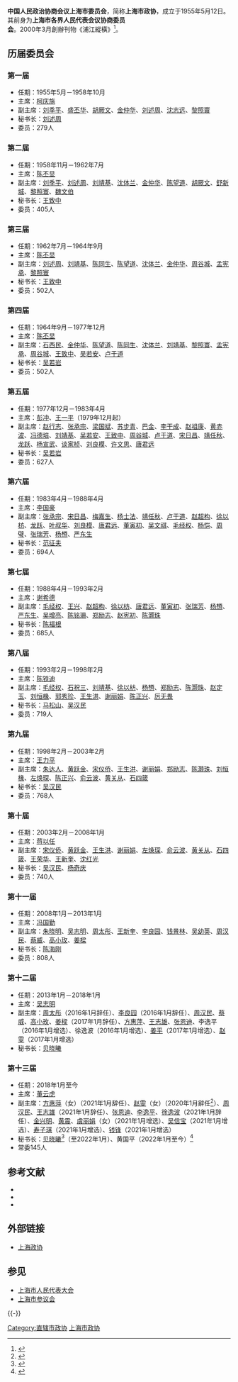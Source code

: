 {{noteTA
|1=zh-hans:樑;
}}
{{Infobox PRCG
|机构名称=中国人民政治协商会议<br>上海市委员会
|标志1=Charter of the Chinese People's Political Consultative Conference (CPPCC) logo.svg
|上级机构=[[中国人民政治协商会议全国委员会|中国人民政治协商会议全国委员会]]
|机构类型=政协组织
|行政级别=正省级
|人员名称 = 组 成 人 员
|人员链接 =
|届数 = 十三
|任期始 = 2018年1月
|任期终 = 2023年1月
|职位1=主席
|人员1=[[董云虎|董云虎]]
|职位2=副主席
|人员2=[[李逸平|李逸平]]、[[周汉民|周汉民]]、[[张恩迪|张恩迪]]、[[金兴明|金兴明]]、[[黄震_(动力机械工程专家)|黄震]]、[[虞丽娟|虞丽娟]]（女）、[[吴信宝|吴信宝]]、[[寿子琪|寿子琪]]、[[钱锋_(学者)|钱锋]]
|人数2=9
|职位3=秘书长
|人员3=[[黄国平|黄国平]]
|时期1=1949-1955
|机构1=上海市各界人民代表会议协商委员会
|时期2=1955.5至今
|机构2='''中国人民政治协商会议上海市委员会'''
|地址1=上海市静安区北京西路860号
|邮编1=200041
|电话1=
|网址=http://www.shszx.gov.cn
|A={{CPC}}
|a=[[中国共产党上海市委员会|上海市委员会]]
|B=[[File:National_Emblem_of_the_People's_Republic_of_China.svg|22px]][[中华人民共和国|中华人民共和国]]国家权力机关
|b=[[上海市人民代表大会|上海市人民代表大会]]及[[上海市人民代表大会常务委员会|常务委员会]]
|C=[[File:National_Emblem_of_the_People's_Republic_of_China.svg|22px]][[中华人民共和国|中华人民共和国]]行政机关
|c=[[上海市人民政府|上海市人民政府]]
|D=[[File:National_Emblem_of_the_People's_Republic_of_China.svg|22px]][[中华人民共和国|中华人民共和国]][[中华人民共和国国家监察机关|国家监察机关]]
|d=[[上海市监察委员会|上海市监察委员会]]
|E=[[File:National_Emblem_of_the_People's_Republic_of_China.svg|22px]][[中华人民共和国|中华人民共和国]]审判机关
|e=[[上海市高级人民法院|上海市高级人民法院]]
|G=[[File:National_Emblem_of_the_People's_Republic_of_China.svg|22px]][[中华人民共和国|中华人民共和国]]检察机关
|g=[[上海市人民检察院|上海市人民检察院]]
}}
'''中国人民政治协商会议上海市委员会'''，简称'''上海市政协'''，成立于1955年5月12日。其前身为'''上海市各界人民代表会议协商委员会'''。2000年3月創辦刊物《浦江縱橫》<ref>{{cite news |title=浦江縱橫 |url=http://www.shszx.gov.cn/node2/node5368/node5470/index.html |accessdate=2021-07-02 |archive-date=2021-07-09 |archive-url=https://web.archive.org/web/20210709183027/http://www.shszx.gov.cn/node2/node5368/node5470/index.html |dead-url=no }}</ref>。

== 历届委员会 ==
=== 第一届 ===
* 任期：1955年5月－1958年10月
* 主席：[[柯庆施|柯庆施]]
* 副主席：[[刘季平|刘季平]]、[[盛丕华|盛丕华]]、[[胡厥文|胡厥文]]、[[金仲华|金仲华]]、[[刘述周|刘述周]]、[[沈志远|沈志远]]、[[黎照寰|黎照寰]]
* 秘书长：[[刘述周|刘述周]]
* 委员：279人

=== 第二届 ===
* 任期：1958年11月－1962年7月
* 主席：[[陈丕显|陈丕显]]
* 副主席：[[刘季平|刘季平]]、[[刘述周|刘述周]]、[[刘靖基|刘靖基]]、[[沈体兰|沈体兰]]、[[金仲华|金仲华]]、[[陈望道|陈望道]]、[[胡厥文|胡厥文]]、[[舒新城|舒新城]]、[[黎照寰|黎照寰]]、[[魏文伯|魏文伯]]
* 秘书长：[[王致中_(1909年)|王致中]]
* 委员：405人

=== 第三届 ===
* 任期：1962年7月－1964年9月
* 主席：[[陈丕显|陈丕显]]
* 副主席：[[刘述周|刘述周]]、[[刘靖基|刘靖基]]、[[陈同生|陈同生]]、[[陈望道|陈望道]]、[[沈体兰|沈体兰]]、[[金仲华|金仲华]]、[[周谷城|周谷城]]、[[孟宪承|孟宪承]]、[[黎照寰|黎照寰]]
* 秘书长：[[王致中_(1909年)|王致中]]
* 委员：502人

=== 第四届 ===
* 任期：1964年9月－1977年12月
* 主席：[[陈丕显|陈丕显]]
* 副主席：[[石西民|石西民]]、[[金仲华|金仲华]]、[[陈望道|陈望道]]、[[陈同生|陈同生]]、[[沈体兰|沈体兰]]、[[刘靖基|刘靖基]]、[[黎照寰|黎照寰]]、[[孟宪承|孟宪承]]、[[周谷城|周谷城]]、[[王致中_(1909年)|王致中]]、[[吴若安|吴若安]]、[[卢于道|卢于道]]
* 秘书长：[[吴若岩|吴若岩]]
* 委员：502人

=== 第五届 ===
* 任期：1977年12月－1983年4月
* 主席：[[彭冲|彭冲]]、[[王一平_(1914年)|王一平]]（1979年12月起）
* 副主席：[[赵行志|赵行志]]、[[张承宗|张承宗]]、[[梁国斌|梁国斌]]、[[苏步青|苏步青]]、[[巴金|巴金]]、[[李干成|李干成]]、[[赵祖康|赵祖康]]、[[黄赤波|黄赤波]]、[[冯德培|冯德培]]、[[刘靖基|刘靖基]]、[[吴若安|吴若安]]、[[王致中_(1909年)|王致中]]、[[周谷城|周谷城]]、[[卢于道|卢于道]]、[[宋日昌|宋日昌]]、[[靖任秋|靖任秋]]、[[龙跃|龙跃]]、[[杨宣武|杨宣武]]、[[谈家桢|谈家桢]]、[[刘良模|刘良模]]、[[许文思_(微生物制药专家)|许文思]]、[[唐君远|唐君远]]
* 秘书长：[[吴若岩|吴若岩]]
* 委员：627人

=== 第六届 ===
* 任期：1983年4月－1988年4月
* 主席：[[李国豪_(学者)|李国豪]]
* 副主席：[[张承宗|张承宗]]、[[宋日昌|宋日昌]]、[[梅嘉生|梅嘉生]]、[[杨士法|杨士法]]、[[靖任秋|靖任秋]]、[[卢于道|卢于道]]、[[赵超构|赵超构]]、[[徐以枋|徐以枋]]、[[龙跃|龙跃]]、[[叶叔华|叶叔华]]、[[刘良模|刘良模]]、[[唐君远|唐君远]]、[[董寅初|董寅初]]、[[吴文祺|吴文祺]]、[[毛经权|毛经权]]、[[杨恺_(1920年)|杨恺]]、[[周璧|周璧]]、[[张瑞芳|张瑞芳]]、[[杨槱|杨槱]]、[[严东生|严东生]]
* 秘书长：[[范征夫|范征夫]]
* 委员：694人

=== 第七届 ===
* 任期：1988年4月－1993年2月
* 主席：[[谢希德|谢希德]]
* 副主席：[[毛经权|毛经权]]、[[王兴_(1923年)|王兴]]、[[赵超构|赵超构]]、[[徐以枋|徐以枋]]、[[唐君远|唐君远]]、[[董寅初|董寅初]]、[[张瑞芳|张瑞芳]]、[[杨槱|杨槱]]、[[严东生|严东生]]、[[吴增亮|吴增亮]]、[[陈铭珊|陈铭珊]]、[[郑励志|郑励志]]、[[赵宪初|赵宪初]]、[[陈灏珠|陈灏珠]]
* 秘书长：[[陈福根|陈福根]]
* 委员：685人

=== 第八届 ===
* 任期：1993年2月－1998年2月
* 主席：[[陈铁迪|陈铁迪]]
* 副主席：[[毛经权|毛经权]]、[[石祝三|石祝三]]、[[刘靖基|刘靖基]]、[[徐以枋|徐以枋]]、[[杨槱|杨槱]]、[[郑励志|郑励志]]、[[陈灏珠|陈灏珠]]、[[赵定玉|赵定玉]]、[[刘恒椽|刘恒椽]]、[[郭秀珍|郭秀珍]]、[[王生洪|王生洪]]、[[谢丽娟|谢丽娟]]、[[陈正兴|陈正兴]]、[[厉无畏|厉无畏]]
* 秘书长：[[马松山|马松山]]、[[吴汉民|吴汉民]]
* 委员：719人

=== 第九届 ===
* 任期：1998年2月－2003年2月
* 主席：[[王力平_(政治人物)|王力平]]
* 副主席：[[朱达人|朱达人]]、[[黄跃金|黄跃金]]、[[宋仪侨|宋仪侨]]、[[王生洪|王生洪]]、[[谢丽娟|谢丽娟]]、[[郑励志|郑励志]]、[[陈灏珠|陈灏珠]]、[[刘恒椽|刘恒椽]]、[[左焕琛|左焕琛]]、[[陈正兴|陈正兴]]、[[俞云波|俞云波]]、[[黄关从|黄关从]]、[[石四箴|石四箴]]
* 秘书长：[[吴汉民|吴汉民]]
* 委员：768人

=== 第十届 ===
* 任期：2003年2月－2008年1月
* 主席：[[蒋以任|蒋以任]]
* 副主席：[[宋仪侨|宋仪侨]]、[[黄跃金|黄跃金]]、[[王生洪|王生洪]]、[[谢丽娟|谢丽娟]]、[[左焕琛|左焕琛]]、[[俞云波|俞云波]]、[[黄关从|黄关从]]、[[石四箴|石四箴]]、[[王荣华_(1946年)|王荣华]]、[[王新奎|王新奎]]、[[沈红光|沈红光]]
* 秘书长：[[吴汉民|吴汉民]]、[[杨奇庆|杨奇庆]]
* 委员：740人

=== 第十一届 ===
* 任期：2008年1月－2013年1月
* 主席：[[冯国勤|冯国勤]]
* 副主席：[[朱晓明_(1947年)|朱晓明]]、[[吴志明_(1952年)|吴志明]]、[[周太彤|周太彤]]、[[王新奎|王新奎]]、[[李良园|李良园]]、[[钱景林|钱景林]]、[[吴幼英|吴幼英]]、[[周汉民|周汉民]]、[[蔡威_(1959年)|蔡威]]、[[高小玫|高小玫]]、[[姜樑|姜樑]]
* 秘书长：[[陈海刚|陈海刚]]
* 委员：808人

=== 第十二届 ===
* 任期：2013年1月－2018年1月
* 主席：[[吴志明_(1952年)|吴志明]]
* 副主席：[[周太彤|周太彤]]（2016年1月辞任）、[[李良园|李良园]]（2016年1月辞任）、[[周汉民|周汉民]]、[[蔡威_(1959年)|蔡威]]、[[高小玫|高小玫]]、[[姜樑|姜樑]]（2017年1月辞任）、[[方惠萍|方惠萍]]、[[王志雄_(1957年)|王志雄]]、[[张恩迪|张恩迪]]、李逸平（2016年1月增选）、徐逸波（2016年1月增选）、[[姜平_(杭州)|姜平]]（2017年1月增选）、[[赵雯|赵雯]]（2017年1月增选）
* 秘书长：[[贝晓曦|贝晓曦]]

=== 第十三届 ===
* 任期：2018年1月至今
* 主席：[[董云虎|董云虎]]
* 副主席：[[方惠萍|方惠萍]]（女）（2021年1月辞任）、[[赵雯|赵雯]]（女）（2020年1月辭任<ref>{{Cite web |url=https://news.sina.cn/gn/2020-01-18/detail-iihnzhha3334245.d.html |title=她主动辞去上海市副部级领导职务 |accessdate=2020-01-19 |archive-date=2020-11-04 |archive-url=https://web.archive.org/web/20201104041041/https://news.sina.cn/gn/2020-01-18/detail-iihnzhha3334245.d.html |dead-url=no }}</ref>）、[[周汉民|周汉民]]、[[王志雄_(1957年)|王志雄]]（2021年1月辞任）、[[张恩迪|张恩迪]]、[[李逸平|李逸平]]、[[徐逸波|徐逸波]]（2021年1月辞任）、[[金兴明|金兴明]]、[[黄震_(动力机械工程专家)|黄震]]、[[虞丽娟|虞丽娟]]（女）（2021年1月增选）、[[吴信宝|吴信宝]]（2021年1月增选）、[[寿子琪|寿子琪]]（2021年1月增选）、[[钱锋_(学者)|钱锋]]（2021年1月增选）
* 秘书长：[[贝晓曦|贝晓曦]]<ref>{{Cite web|url=http://www.xinhuanet.com/2018-01/27/c_1122325601.htm|title=政协上海市第十三届委员会主席、副主席、秘书长和常务委员选举产生|accessdate=2018-01-27|last=|work=东方网|archive-date=2018-01-27|archive-url=https://web.archive.org/web/20180127143345/http://www.xinhuanet.com/2018-01/27/c_1122325601.htm|dead-url=no}}</ref>（至2022年1月）、黄国平（2022年1月至今）<ref>{{cite news |title=上海市政协十三届五次会议举行全体会议，黄国平当选市政协秘书长 |url=https://www.sohu.com/a/518328024_260616 |accessdate=2022-01-22 |archive-date=2022-04-04 |archive-url=https://web.archive.org/web/20220404040412/https://www.sohu.com/a/518328024_260616 }}</ref>
* 常委145人

== 参考文献 ==
{{reflist}}
{{reflistH}}
* {{cite web|url=http://shszx.eastday.com/node2/node4810/node4990/node5025/userobject1ai8633.html|title=上海政协历届概况|publisher=上海政协|accessdate=2014-11-09|archive-date=2020-11-04|archive-url=https://web.archive.org/web/20201104081159/http://shszx.eastday.com/node2/node4810/node4990/node5025/userobject1ai8633.html|dead-url=yes}}
* {{cite web|url=http://www.shtong.gov.cn/newsite/node2/node2247/node4567/node79173/node79180/userobject1ai103411.html|title=《上海通志》中国人民政治协商会议上海市委员会 委员会、委员、常务委员会、领导人|publisher=上海市地方志办公室|accessdate=2019-04-15|archive-date=2020-11-04|archive-url=https://web.archive.org/web/20201104131750/http://www.shtong.gov.cn/newsite/node2/node2247/node4567/node79173/node79180/userobject1ai103411.html|dead-url=no}}
* {{cite web|url=http://shtong.gov.cn/newsite/node2/node2245/zhenxiezhi/node54390/node54400/node54402/userobject1ai36834.html|title=《上海人民政协志》市政协历届主席、副主席、秘书长、常务委员、委员名录|publisher=上海市地方志办公室|accessdate=2019-04-15|archive-date=2016-04-27|archive-url=https://web.archive.org/web/20160427211910/http://www.shtong.gov.cn/Newsite/node2/node2245/zhenxiezhi/node54390/node54400/node54402/userobject1ai36834.html|dead-url=no}}
{{reflistF}}

== 外部链接 ==
* [http://shszx.eastday.com 上海政协]{{Wayback|url=http://shszx.eastday.com/ |date=20201127171008 }}

== 参见 ==
{{Portal|中华人民共和国|上海}}
* [[上海市人民代表大会|上海市人民代表大会]]
* [[上海市参议会|上海市参议会]]

{{-}}
{{党和国家机构|上海市|level=高级}}
{{中国人民政治协商会议}}
{{中华人民共和国上海市正职领导人|nocat}}
{{上海市领导人}}

{{Authority control}}

[[Category:直辖市政协|Category:直辖市政协]]
[[Category:上海市政协|]]